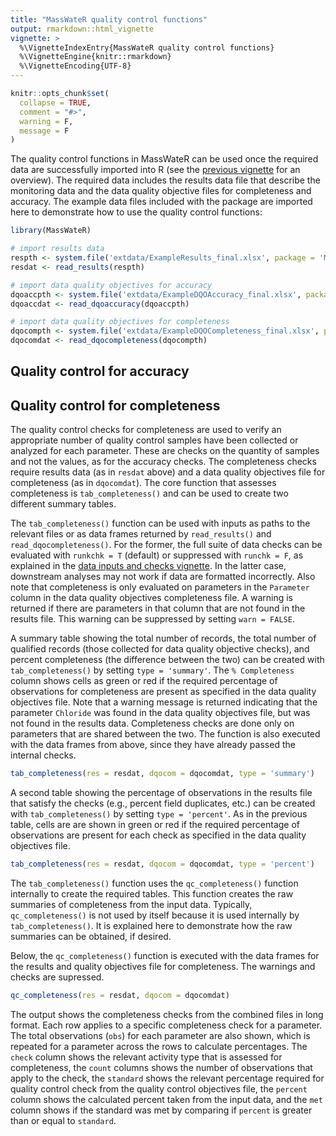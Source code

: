 ```yaml
---
title: "MassWateR quality control functions"
output: rmarkdown::html_vignette
vignette: >
  %\VignetteIndexEntry{MassWateR quality control functions}
  %\VignetteEngine{knitr::rmarkdown}
  %\VignetteEncoding{UTF-8}
---
```


```r
knitr::opts_chunk$set(
  collapse = TRUE,
  comment = "#>", 
  warning = F, 
  message = F
)
```

The quality control functions in MassWateR can be used once the required data are successfully imported into R (see the [previous vignette](https://massbays-tech.github.io/MassWateR/articles/datainput.html) for an overview).  The required data includes the results data file that describe the monitoring data and the data quality objective files for completeness and accuracy.  The example data files included with the package are imported here to demonstrate how to use the quality control functions:

```r
library(MassWateR)

# import results data
respth <- system.file('extdata/ExampleResults_final.xlsx', package = 'MassWateR')
resdat <- read_results(respth)

# import data quality objectives for accuracy
dqoaccpth <- system.file('extdata/ExampleDQOAccuracy_final.xlsx', package = 'MassWateR')
dqoaccdat <- read_dqoaccuracy(dqoaccpth)

# import data quality objectives for completeness
dqocompth <- system.file('extdata/ExampleDQOCompleteness_final.xlsx', package = 'MassWateR')
dqocomdat <- read_dqocompleteness(dqocompth)
```

## Quality control for accuracy

## Quality control for completeness

The quality control checks for completeness are used to verify an appropriate number of quality control samples have been collected or analyzed for each parameter.  These are checks on the quantity of samples and not the values, as for the accuracy checks.  The completeness checks require results data (as in `resdat` above) and a data quality objectives file for completeness (as in `dqocomdat`).  The core function that assesses completeness is `tab_completeness()` and can be used to create two different summary tables.  

The `tab_completeness()` function can be used with inputs as paths to the relevant files or as data frames returned by `read_results()` and `read_dqocompleteness()`.  For the former, the full suite of data checks can be evaluated with `runkchk = T` (default) or suppressed with `runchk = F`, as explained in the [data inputs and checks vignette](https://massbays-tech.github.io/MassWateR/articles/datainput.html).  In the latter case, downstream analyses may not work if data are formatted incorrectly.  Also note that completeness is only evaluated on parameters in the `Parameter` column in the data quality objectives completeness file.  A warning is returned if there are parameters in that column that are not found in the results file.  This warning can be suppressed by setting `warn = FALSE`. 

A summary table showing the total number of records, the total number of qualified records (those collected for data quality objective checks), and percent completeness (the difference between the two) can be created with `tab_completeness()` by setting `type = 'summary'`.  The `% Completeness` column shows cells as green or red if the required percentage of observations for completeness are present as specified in the data quality objectives file. Note that a warning message is returned indicating that the parameter `Chloride` was found in the data quality objectives file, but was not found in the results data. Completeness checks are done only on parameters that are shared between the two.  The function is also executed with the data frames from above, since they have already passed the internal checks. 

```r
tab_completeness(res = resdat, dqocom = dqocomdat, type = 'summary')
```

A second table showing the percentage of observations in the results file that satisfy the checks (e.g., percent field duplicates, etc.) can be created with `tab_completeness()` by setting `type = 'percent'`.  As in the previous table, cells are are shown in green or red if the required percentage of observations are present for each check as specified in the data quality objectives file.

```r
tab_completeness(res = resdat, dqocom = dqocomdat, type = 'percent')
```

The `tab_completeness()` function uses the `qc_completeness()` function internally to create the required tables.  This function creates the raw summaries of completeness from the input data.  Typically, `qc_completeness()` is not used by itself because it is used internally by `tab_completeness()`.  It is explained here to demonstrate how the raw summaries can be obtained, if desired. 

Below, the `qc_completeness()` function is executed with the data frames for the results and quality objectives file for completeness.  The warnings and checks are supressed. 

```r
qc_completeness(res = resdat, dqocom = dqocomdat)
```

The output shows the completeness checks from the combined files in long format.  Each row applies to a specific completeness check for a parameter. The total observations (`obs`) for each parameter are also shown, which is repeated for a parameter across the rows to calculate percentages.  The `check` column shows the relevant activity type that is assessed for completeness, the `count` columns shows the number of observations that apply to the check, the `standard` shows the relevant percentage required for quality control check from the quality control objectives file, the `percent` column shows the calculated percent taken from the input data, and the `met` column shows if the standard was met by comparing if `percent` is greater than or equal to `standard`.
